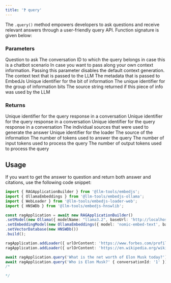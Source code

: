 ---
title: '❓ query'
---

The `.query()` method empowers developers to ask questions and receive relevant answers through a user-friendly query API.
Function signature is given below:

### Parameters

<ParamField path="userQuery" type="string" required>
    Question to ask
</ParamField>
<ParamField path="conversationId" type="string" optional>
    The conversation ID to which the query belongs in case this is a chatbot scenario
</ParamField>
<ParamField path="customContext" type="Chunk[]" optional>
    In case you want to pass along your own context information. Passing this parameter disables the default context generation.
    <Expandable title="Chunk properties">
        <ParamField name="pageContent" type="string">
            The context text that is passed to the LLM
        </ParamField>
        <ParamField name="metadata" type="Metadata">
            The metadata that is passed to EmbedJs
            <Expandable title="Metadata">
                <ParamField name="id" type="string">
                    Unique identifier for the bit of information
                </ParamField>
                <ParamField name="uniqueLoaderId" type="string">
                    The unique identifier for the group of information bits
                </ParamField>
                <ParamField name="source" type="string">
                    The source string returned if this piece of info was used by the LLM
                </ParamField>
            </Expandable>
        </ParamField>
    </Expandable>
</ParamField>

### Returns

<ResponseField name="id" type="string">
    Unique identifier for the query response in a conversation
</ResponseField>
<ResponseField name="timestamp" type="Date">
    Unique identifier for the query response in a conversation
</ResponseField>
<ResponseField name="content" type="string">
    Unique identifier for the query response in a conversation
</ResponseField>
<ResponseField name="sources" type="SourceDetail[]">
    The individual sources that were used to generate the answer
    <Expandable title="SourceDetail properties">
        <ResponseField name="loaderId" type="string">
            Unique identifier for the loader
        </ResponseField>
        <ResponseField name="source" type="string">
            The source of the information
        </ResponseField>
    </Expandable>
</ResponseField>
<ResponseField name="tokenUse" type="object">
    The number of tokens used to answer the query
    <Expandable title="properties">
        <ResponseField name="inputTokens" type="number | 'UNKNOWN'">
            The number of input tokens used to process the query
        </ResponseField>
        <ResponseField name="outputTokens" type="number | 'UNKNOWN'">
            The number of output tokens used to process the query
        </ResponseField>
    </Expandable>
</ResponseField>

## Usage

If you want to get the answer to question and return both answer and citations, use the following code snippet:

```ts Code Example
import { RAGApplicationBuilder } from '@llm-tools/embedjs';
import { OllamaEmbeddings } from '@llm-tools/embedjs-ollama';
import { WebLoader } from '@llm-tools/embedjs-loader-web';
import { HNSWDb } from '@llm-tools/embedjs-hnswlib';

const ragApplication = await new RAGApplicationBuilder()
.setModel(new Ollama({ modelName: "llama3.2", baseUrl: 'http://localhost:11434' }))
.setEmbeddingModel(new OllamaEmbeddings({ model: 'nomic-embed-text', baseUrl: 'http://localhost:11434' }))
.setVectorDatabase(new HNSWDb())
.build();

ragApplication.addLoader({ urlOrContent: 'https://www.forbes.com/profile/elon-musk' })
ragApplication.addLoader({ urlOrContent: 'https://en.wikipedia.org/wiki/Elon_Musk' })

await ragApplication.query('What is the net worth of Elon Musk today?')
await ragApplication.query('Who is Elon Musk?' { conversationId: '1' })
/*

*/
```
